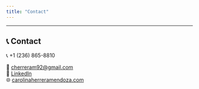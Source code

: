 ```yaml
---
title: "Contact"
---
```


---

## 📞 Contact {#contact}

📞 +1 (236) 865-8810

📧 [cherreram92@gmail.com](mailto:cherreram92@gmail.com)  
🔗 [LinkedIn](www.linkedin.com/in/carolina-herrera-mendoza)  
🌐 [carolinaherreramendoza.com](https://chermen495.github.io/carolina-portfolio-site/about.html)



